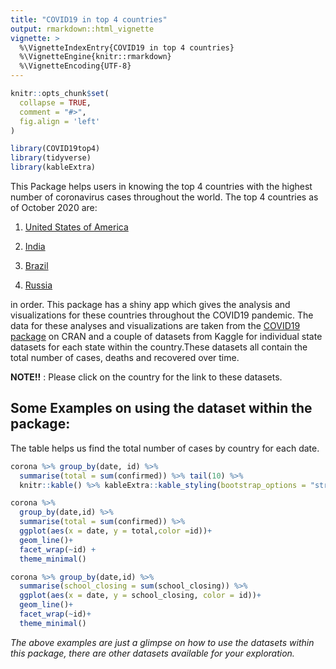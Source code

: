 ```yaml
---
title: "COVID19 in top 4 countries"
output: rmarkdown::html_vignette
vignette: >
  %\VignetteIndexEntry{COVID19 in top 4 countries}
  %\VignetteEngine{knitr::rmarkdown}
  %\VignetteEncoding{UTF-8}
---
```


```r
knitr::opts_chunk$set(
  collapse = TRUE,
  comment = "#>",
  fig.align = 'left'
)
```

```r
library(COVID19top4)
library(tidyverse)
library(kableExtra)
```

This Package helps users in knowing the top 4 countries with the highest number of coronavirus cases throughout the world. The top 4 countries as of October 2020 are:

1. [United States of America](https://www.kaggle.com/sudalairajkumar/covid19-in-usa) 

1. [India](https://www.kaggle.com/sudalairajkumar/covid19-in-india) 

1. [Brazil](https://www.kaggle.com/unanimad/corona-virus-brazil)

1. [Russia](https://www.kaggle.com/kapral42/covid19-russia-regions-cases)

in order. This package has a shiny app which gives the analysis and visualizations for these countries throughout the COVID19 pandemic. The data for these analyses and visualizations are taken from the [COVID19 package](https://cran.r-project.org/package=COVID19) on CRAN and a couple of datasets from Kaggle for individual state datasets for each state within the country.These datasets all contain the total number of cases, deaths and recovered over time.

**NOTE!!** : Please click on the country for the link to these datasets.

## Some Examples on using the dataset within the package:

The table helps us find the total number of cases by country for each date.

```r
corona %>% group_by(date, id) %>% 
  summarise(total = sum(confirmed)) %>% tail(10) %>% 
  knitr::kable() %>% kableExtra::kable_styling(bootstrap_options = "striped")
```

```r
corona %>% 
  group_by(date,id) %>%
  summarise(total = sum(confirmed)) %>% 
  ggplot(aes(x = date, y = total,color =id))+
  geom_line()+ 
  facet_wrap(~id) +
  theme_minimal()
```

```r
corona %>% group_by(date,id) %>% 
  summarise(school_closing = sum(school_closing)) %>% 
  ggplot(aes(x = date, y = school_closing, color = id))+
  geom_line()+
  facet_wrap(~id)+
  theme_minimal()
```


_The above examples are just a glimpse on how to use the datasets within this package, there are other datasets available for your exploration._
